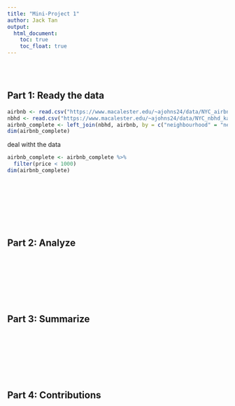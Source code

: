 ```yaml
---
title: "Mini-Project 1"
author: Jack Tan
output: 
  html_document:
    toc: true
    toc_float: true
---
```





\
\



## Part 1: Ready the data
```r
airbnb <- read.csv("https://www.macalester.edu/~ajohns24/data/NYC_airbnb_kaggle.csv")
nbhd <- read.csv("https://www.macalester.edu/~ajohns24/data/NYC_nbhd_kaggle.csv")
airbnb_complete <- left_join(nbhd, airbnb, by = c("neighbourhood" = "neighbourhood_cleansed"))
dim(airbnb_complete)
```

deal witht the data
```r
airbnb_complete <- airbnb_complete %>% 
  filter(price < 1000)
dim(airbnb_complete)
```


\
\
\
\
\
\



## Part 2: Analyze


\
\
\
\
\
\



## Part 3: Summarize




\
\
\
\
\
\



## Part 4: Contributions



